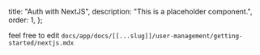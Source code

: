   title: "Auth with NextJS",
  description: "This is a placeholder component.",
  order: 1,
};

feel free to edit `docs/app/docs/[[...slug]]/user-management/getting-started/nextjs.mdx`
